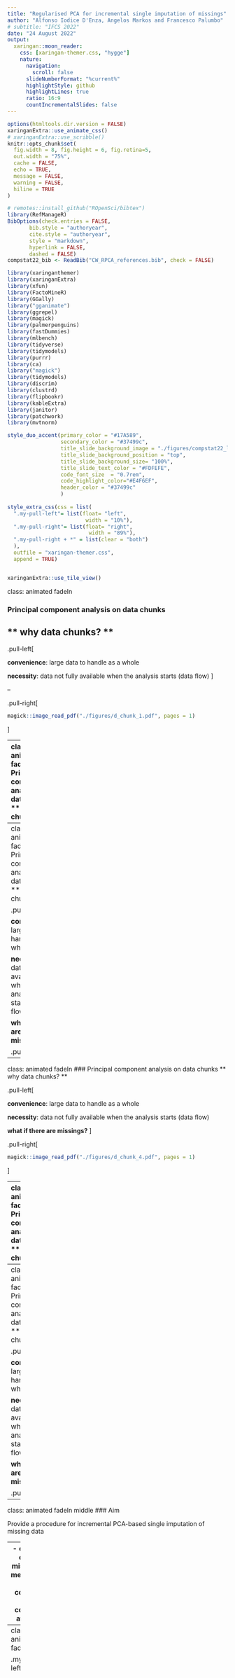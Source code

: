 ```yaml
---
title: "Regularised PCA for incremental single imputation of missings"
author: "Alfonso Iodice D'Enza, Angelos Markos and Francesco Palumbo"
# subtitle: "IFCS 2022"  
date: "24 August 2022"
output:
  xaringan::moon_reader:
    css: [xaringan-themer.css, "hygge"]
    nature:
      navigation:
        scroll: false
      slideNumberFormat: "%current%"
      highlightStyle: github
      highlightLines: true
      ratio: 16:9
      countIncrementalSlides: false
---
```

```r
options(htmltools.dir.version = FALSE)
xaringanExtra::use_animate_css()
# xaringanExtra::use_scribble()
knitr::opts_chunk$set(
  fig.width = 8, fig.height = 6, fig.retina=5,
  out.width = "75%",
  cache = FALSE,
  echo = TRUE,
  message = FALSE, 
  warning = FALSE,
  hiline = TRUE
)


```

```r
# remotes::install_github("ROpenSci/bibtex")
library(RefManageR)
BibOptions(check.entries = FALSE,
       bib.style = "authoryear",
       cite.style = "authoryear",
       style = "markdown",
       hyperlink = FALSE,
       dashed = FALSE)
compstat22_bib <- ReadBib("CW_RPCA_references.bib", check = FALSE)
```

```r
library(xaringanthemer)
library(xaringanExtra)
library(xfun)
library(FactoMineR)
library(GGally)
library("gganimate")
library(ggrepel)
library(magick)
library(palmerpenguins)
library(fastDummies)
library(mlbench)
library(tidyverse)
library(tidymodels)
library(purrr)
library(ca)
library("magick")
library(tidymodels)
library(discrim)
library(clustrd)
library(flipbookr)
library(kableExtra)
library(janitor)
library(patchwork)
library(mvtnorm)

style_duo_accent(primary_color = "#17A589",
                 secondary_color = "#37499c",
                 title_slide_background_image = "./figures/compstat22_logo.png",
                 title_slide_background_position = "top",
                 title_slide_background_size= "100%",
                 title_slide_text_color = "#FDFEFE",
                 code_font_size  = "0.7rem",
                 code_highlight_color="#E4F6EF",
                 header_color = "#37499c"
                 )
                 
style_extra_css(css = list(
  ".my-pull-left"= list(float= "left",
                         width = "10%"),
  ".my-pull-right"= list(float= "right",
                          width = "89%"),
  ".my-pull-right + *" = list(clear = "both")
  ),
  outfile = "xaringan-themer.css",
  append = TRUE)


xaringanExtra::use_tile_view()
```

class: animated fadeIn

### Principal component analysis on data chunks
** why data chunks? **
--

.pull-left[



**convenience**: large data to handle as a whole


**necessity**: data not fully available when the analysis starts (data flow)
]

--

.pull-right[
```r
magick::image_read_pdf("./figures/d_chunk_1.pdf", pages = 1)
```
]

---
class: animated fadeIn
### Principal component analysis on data chunks
** why data chunks? **

.pull-left[

**convenience**: large data to handle as a whole


**necessity**: data not fully available when the analysis starts (data flow)
]


.pull-right[
```r
magick::image_read_pdf("./figures/d_chunk_2.pdf", pages = 1)
```
]

---
class: animated fadeIn
### Principal component analysis on data chunks
** why data chunks? **

.pull-left[

**convenience**: large data to handle as a whole


**necessity**: data not fully available when the analysis starts (data flow)

**what if there are missings?**
]


.pull-right[
```r
magick::image_read_pdf("./figures/d_chunk_3.pdf", pages = 1)
```
]

---
class: animated fadeIn
### Principal component analysis on data chunks
** why data chunks? **

.pull-left[

**convenience**: large data to handle as a whole


**necessity**: data not fully available when the analysis starts (data flow)

**what if there are missings?**
]


.pull-right[
```r
magick::image_read_pdf("./figures/d_chunk_4.pdf", pages = 1)
```
]

---
class: animated fadeIn
### Principal component analysis on data chunks
** why data chunks? **

.pull-left[

**convenience**: large data to handle as a whole


**necessity**: data not fully available when the analysis starts (data flow)

**what if there are missings?**
]


.pull-right[
```r
magick::image_read_pdf("./figures/d_chunk_5.pdf", pages = 1)
```
]

---
class: animated fadeIn
### Principal component analysis on data chunks
** why data chunks? **

.pull-left[

**convenience**: large data to handle as a whole


**necessity**: data not fully available when the analysis starts (data flow)

**what if there are missings?**
]


.pull-right[
```r
magick::image_read_pdf("./figures/d_chunk_6.pdf", pages = 1)
```
]

---
class: animated fadeIn middle
### Aim

Provide a procedure for incremental PCA-based single imputation of missing data

--
- evaluate it on some missing data mechanisms, both completely and not completely at random


---
class: animated fadeIn middle

.my-pull-left[

&nbsp;

&nbsp;

&nbsp;

&nbsp;

&nbsp;

**Outline**
]

.my-pull-right[
>### PCA on incomplete (missing) data
>
>&nbsp;
>
>### PCA on data-chunks (incremental update)
>
>&nbsp;
>
>### PCA on incomplete data-chunks
>
>&nbsp;
>
>### Experiments
]

---
class: animated fadeIn middle center inverse
## PCA on incomplete (missing) data

---
class: animated fadeIn
### data structures

- ** ${\bf X}$ ** is $n\times Q$ data matrix, $n$ observations of $Q$ unit variance-scaled attributes 


- ** ${\bf W}_{n\times Q}$ ** is the $0/1$ shadow matrix: it indicates whether the elements of  $\bf{X}$ are missing or observed

- ** ${\bf x}_{i}=\left[{\bf x}^{o}_{i};{\bf x}^{m}_{i}\right]$ **, the $i^{th}$ row of $\bf{X}$ that contains an observed and an unobserved (missing) part

--

### missing data mechanisms

- missing completely at random mechanism (** MCAR **): $P({\bf w}_{i}\mid {\bf x}^{m}_{i},{\bf x}^{o}_{i}) = P({\bf w}_{i})$

- missing at random mechanism (** MAR **): $P({\bf w}_{i}\mid {\bf x}^{m}_{i},{\bf x}^{o}_{i}) = P({\bf w}_{i}\mid{\bf x}^{o}_{i})$

- missing not at random mechanism (** MNAR **): $P({\bf w}_{i}\mid {\bf x}^{m}_{i},{\bf x}^{o}_{i}) \neq P({\bf w}_{i}\mid{\bf x}^{o}_{i})$


---
class: animated fadeIn

### Principal component analysis, PCA `r Citep(bib = compstat22_bib, "Jol02")`

The objective function of PCA is to minimise 

$$
\mid\mid{\bf  X} -  {\bf  M} - {\bf \hat{F}}{\bf \hat{G}}^{\sf T}\mid\mid^{2}
$$


where ${\bf M}=n^{-1} {\bf 1}{\bf 1}^{\sf T}{\bf X}$ is the centring operator

- the object scores  ${\bf \hat{F}}= n^{1/2}{\bf \hat{U}}{ \hat{\Sigma}}$ and the loadings ${\bf \hat{G}}=Q^{1/2}{\bf{\hat V}}$ are obtained by means of the rank- $d$ weighted singular value decomposition of

$$
{\bf S}=n^{-1/2}\left({\bf X}- {\bf M}\right) Q^{-1/2} = {\bf{\hat U}} { {\hat \Sigma}}{\bf {\hat V}}^{\sf T}
$$



--

the product ** ${\bf \hat{F}}{\bf \hat{G}}^{\sf T}$ ** is the $d$ -rank approximantion of the centerd matrix ** ${\bf  X}-{\bf  M}$ **

$$
{\bf \hat{F}}{\bf \hat{G}}^{\sf T} =  n^{1/2}{\bf \hat{U}}{ \hat{\Sigma}}{\bf{\hat V}}^{\sf T}Q^{1/2} = n^{1/2}{\bf \hat S}Q^{1/2} = {\bf \hat X}- {\bf  M} \rightarrow 
{\bf \hat X} =  {\bf  M} + {\bf \hat{F}}{\bf \hat{G}}^{\sf T}
$$


---
class: animated fadeIn

### Missing values and the PCA


Different approaches aim to handle missing values in PCA

- `r Citet(bib = compstat22_bib, "DraJos15")` review methods for :  *i)* imputation prior to PCA, *ii)* PCA skipping missing entries, *iii)* PCA taking into account the missing entries

--

- `r Citet(bib = compstat22_bib, "LoiTak18")` compare the performances of methods for PCA of incomplete data on different missing data mechanisms

--

- `r Citet(bib = compstat22_bib, "GerFar18")` and `r Citet(bib = compstat22_bib, "Spo18")`: probabilistic PCA-based procedures to impute missing not at random (MNAR) values

---
class: animated fadeIn
### RPCA: iterative regularized PCA

In both `r Citet(bib = compstat22_bib, "DraJos15")` and 
`r Citet(bib = compstat22_bib, "LoiTak18")`  iPCA `r Citep(bib = compstat22_bib, "Kie97", before="a.k.a iterative PCA, ")`  and its regularized version (RPCA) proved to outperform other PCA-based approaches.

--

** RPCA: the criterion **

$$
\mid\mid {\bf W}\ast \left({\bf X}- {\bf M} - {\bf \hat{F}}{\bf \hat{G}}^{\sf T}\right)\mid\mid^{2}
\label{EMPCAloss}
$$


Since no explicit solution exists that minimises the RPCA criterion, an iterative procedure is needed

---
class: animated fadeIn
### RPCA: the procedure

- **step 1** : set the  counter $c=0$, and set the dimensionality $d^{\star}$. Replace each missing entry $ij$ in $\bf X$  with some initialization values to obtain ${\bf X}^{ c}$, and compute ${\bf \hat{M}}^{c}$

--

- **step 2** : obtain ${\bf \hat{X}}^{ c}$ via the PCA on ${\bf X}^{ c}$ using  ${\bf \hat{F}}^{ c}$ and ${\bf \hat{G}}^{ c}$ for the reconstruction formula 
$$\hat{x}^{c}_{ij}= \hat{m}_{j}+\sum_{d =1}^{d^{\star}}{f_{id}^{ c} g^{ c}_{jd}} = \sqrt{\hat{\lambda}^{c}_{d}}\hat{v}^{c}_{id}\hat{u}^{c}_{jd}  \ \ \ \forall i,j$$
modified to be shrunk, replacing $\sqrt{\hat{\lambda}^{c}_{d}}$ by $\left(  \sqrt{\hat{\lambda}^{c}_{d}} - \frac{(\hat{\sigma}^2)^{c}}{\sqrt{\hat{\lambda}^{c}_{d}}}    \right)$, where $(\hat{\sigma}^2)^{c} = \frac{1}{p-d^{*}}\sum_{d=d^{*}+1}^{p}\hat{\lambda}_{d}$


--

- **step 3** :  ${\bf X}^{ c}={\bf W}\ast{\bf X}+(1-{\bf W})\ast{\bf \hat{X}}^{ c}$



Repeat steps 2 and 3 until convergence




---
class: animated fadeIn middle center inverse
## PCA on data-chunks (incremental update)

---
class: animated fadeIn
### Incremental PCA

Incremental decomposition methods can be roughly classified into


- **perturbation methods** `r Citep(bib = compstat22_bib, "Heg06")`


- **stochastic optimization** and related methods `r Citep(bib = compstat22_bib, c("San89", "Oja92", "Wen03", "Mit13"))`



- **randomized algorithms** `r Citep(bib = compstat22_bib, "War08")`



- **secular equations** `r Citep(bib = compstat22_bib, "Gu94")`



- **heuristic techniques** for incremental EVD/SVD `r Citep(bib = compstat22_bib, c("LevLin00", "Hal02", "Ros08", "Bak12"))`

--

.content-box-green[
.center[
heuristic techniques proved to be accurate and  share desirable characteristic that ease their embedding in PCA `r Citep(bib = compstat22_bib, c("CarDeg18","MarIod18_sa"))`
]
]


---
class: animated fadeIn
### incremental decomposition 

To keep it simple, consider two chunks 

$${\bf X}=\begin{bmatrix}{\bf X}_{1}\\ {\bf X}_{2}\end{bmatrix}$$
and ** ${\bf\Omega}_{ {\bf X}_1}=\{ {\bf U}_{ {\bf X}_1},{\Sigma}_{ {\bf X}_1},{\bf V}_{ {\bf X}_1},\mu_{ {\bf X}_1},I_{ {\bf X}_1}\}$ **, the eigenspace of ${\bf X}_{1}$ 

--

.content-box-red[
want:
** ${\bf\Omega}_{ {\bf X}}$ ** without decomposing $\bf X$ from scratch
]


---
class: animated fadeIn
### incremental decomposition


.content-box-red[
want:
** ${\bf\Omega}_{ {\bf X}}$ ** without decomposing $\bf X$ from scratch
]

- option 1: compute ** ${\bf\Omega}_{ {\bf X}_2}$ ** and merge the eigenspaces
** ${\bf\Omega}_{ {\bf X}} = {\bf\Omega}_{ {\bf X}_1}\oplus {\bf\Omega}_{ {\bf X}_2}$ **
`r Citep(bib = compstat22_bib,  "Hal02",before="eigenspace arithmetics, ")`

--

- option 2: update ** ${\bf\Omega}_{ {\bf X}_1}$ ** using the information in ${\bf X}_{2}$ and obtain
** ${\bf\Omega}_{ {\bf X}}$ ** `r Citep(bib = compstat22_bib,  "Ros08",before="incremental SVD, ")`



---
class: animated fadeIn middle center 

<h1 style="color : red" >warning!</h1>

## a couple of clunky slides ahead

---
class: animated fadeIn
### eigenspace arithmetics

** ${\bf\Omega}_{3}$ ** $= {\bf\Omega}_{1}\oplus {\bf\Omega}_{2}$, that is, compute ** ${\bf U}_{3}$ ** , ** ${\bf \Sigma}_{3}$ ** , ** ${\bf V}_{3}$ ** and ** $\mu_{3}$ **

--

Compute the vector

$$
{\bf v}=orth\left( \psi \left[{\bf H},{\bf h} \right]\right)
$$
with 

$${\bf H}={\bf V}_{2} - {\bf V}_{1} {\bf V}_{1}^{\sf T}{\bf V}_{2} \text{ and }
{\bf h}=\left(\mu_{1}-\mu_{2}\right)-{\bf V}_{1}{\bf V}_{1}^{\sf T} \left( \mu_{1}-\mu_{2}\right)$$

--

The wanted singular vectors and value are obtained doing the SVD of 


$$\begin{split}
&\begin{bmatrix}
{\bf \Sigma}_{1} 	{\bf U}_{1}^{\sf T} & {\bf V}_{1}^{\sf T}{\bf V}_{2} {\bf \Sigma}_{2}{\bf U}_{2}^{\sf T}\\
0 & {\bf v}^{\sf T}{\bf V}_{2}{\bf \Sigma}_{2}{\bf U}_{2}^{\sf T}
\end{bmatrix} +\begin{bmatrix}
{\bf V}_{1}^{\sf T} \left( \mu_{1}-\mu_{3}\right) {\bf 1}_{n_{1}} & {\bf V}_{1}^{\sf T} \left( \mu_{2}-\mu_{3}\right) {\bf 1}_{n_{2}} \\
{\bf v}^{\sf T} \left( \mu_{1}-\mu_{3}\right) {\bf 1}_{n_{1}}  & {\bf v}^{\sf T} \left( \mu_{2}-\mu_{3}\right) {\bf 1}_{n_{2}} 
\end{bmatrix}={\bf R}{\bf \Sigma}{\bf U}^{\sf T},
\end{split}$$

--

.content-box-green[
and the wanted quanties are 
.center[
** ${\bf U}_{3}={\bf U}$  ** , ** ${\bf \Sigma}_{3}={\bf \Sigma}$  ** , 
** ${\bf V}_{3}=\left[{\bf V}_{1},\bf{v}  \right]{\bf R}$  ** and ** $\mu_{3} = \frac{1}{ { n}_{1}+{n}_{2}}\left(\mu_{1}{n}_{1} + \mu_{2}{n}_{2} \right)$ **
]
]
---
class: animated fadeIn
### incremental SVD

With ** ${\bf\Omega}_{1}$ ** available, the following holds

$$\begin{bmatrix} {\bf X}_1\\
  {\bf X}_2
 \end{bmatrix}  = \begin{bmatrix}{\bf U}_{1} & {\bf 0} \\
 {\bf 0} & {\bf I}
  \end{bmatrix} \begin{bmatrix}{\bf \Sigma}_{1} & {\bf 0} \\
 {\bf L} & {\bf \Gamma}{\bf Q}^{\sf T}
\end{bmatrix} \begin{bmatrix}{\bf V}_{1}  \\ {\bf Q}
  \end{bmatrix}$$
${\bf L} = {\bf X}_2{\bf V}_{1}^{\sf T}$, ${\bf Q}$ results from the QR decomposition of $\bf{\Gamma}={\bf X}_2 - {\bf L}{\bf V}_{1}$ and ${\bf I}$ is the identity matrix,
the mean $\mu_{3}$ is computed as before and added as an extra row to ${\bf X}_{2}$


--
The updated eigenspace ** ${\bf\Omega}_{3}$ ** quantities depend on the SVD of 

$$\begin{bmatrix}{\bf \Sigma}_{1} & {\bf 0}  \\
{\bf L} & {\bf \Gamma}{\bf Q^{\sf T}}
 \end{bmatrix}={\bf U}_{m}{\bf \Sigma}_{m}{\bf V}^{\sf T}_{m}$$

--

.content-box-green[
and the wanted quanties are 
.center[
** ${\bf U}_{3} = \begin{bmatrix}{\bf U}_{1} & {\bf 0} \\ {\bf 0} & {\bf I}\end{bmatrix} {\bf U}_{m}$ ** ,
** ${\bf     \Sigma}_{3}={\bf \Sigma}_{m}$  ** , 
** ${\bf V}_{3} =  {\bf V}_m\begin{bmatrix}{\bf V}_{1} \\ {\bf Q}\end{bmatrix}$  ** and ** $\mu_{3} = \frac{1}{ { n}_{1}+{n}_{2}}\left(\mu_{1}{n}_{1} + \mu_{2}{n}_{2} \right)$ **
]
]

---
class: animated fadeIn middle center inverse
## PCA on incomplete data-chunks

---
class: animated fadeIn
### Naive CW-RPCA

Multiple chunks with missings, a straightforward solution is two-step

- apply RPCA on each chunk separately and impute the missing entries

- merge the RPCA solution in to the general one using **eigenspace arithmetics**

--

.content-box-green[
Pros:
- easy to parallelize: chunks are imputed independent from each other
- the RPCA (which is iterative) never runs over the full set of observations
]

--

.content-box-red[
Cons:
- the missings are imputed according to local structures (chunk-based)
- this may lead to inaccuracies, depending on the scenario 

]

---
class: animated fadeIn
### CW-RPCA

Multiple chunks  coming in sequence, with missings 

CW-RPCA is an embedding of the **incremental SVD** and of a modified version of RPCA

Standard RPCA is applied to the first chunk, ${\bf X}_{1}$. The CW-RPCA procedure, for the general chunk ${\bf X}_{i}$ and $i > 1$, can be summarised as follows:
  
- **step 1** apply a modified version of the RPCA algorithm,  based on incremental SVD on ${\bf X}_{i}$ to obtain ${\bf \tilde{X}}_{i}$

- **step 2**  update the current eigenspace ${\bf \Omega}$ according to the obtained  ${\bf \tilde{X}}_{i}$

recall that ${\bf \tilde{X}}_{i}$ is the imputed version of the  $i^{th}$ chunk.


---
class: animated fadeIn
### CW-RPCA

CW-RPCA of a chunk ${\bf {X}}_{i}$ is equivalent to the application of RPCA on $\left[{\bf \tilde{X}}_{1};{\bf \tilde{X}}_{2}, \ldots, {\bf X}_{i}\right]$
--

.content-box-green[
Pros:
- the CW-RPCA iterates over the chunk ${\bf X}_{i}$ only and not over $\left[{\bf \tilde{X}}_{1};{\bf \tilde{X}}_{2}; \ldots; {\bf X}_{i}\right]$

- the CW-RPCA-based imputation of ${\bf X}_{i}$ takes into account the correlation structure characterising chunks  ${\bf \tilde{X}}_{1}$ to ${\bf \tilde{X}}_{i-1}$
]

--

.content-box-red[
Cons:
- once imputed, the chunks are not processed again
- the imputation of the first few chunks may not be based on the general correlation structure
]



---
class: animated fadeIn middle center inverse
## Experiments

---
class: animated fadeIn
### Performance evaluation

**what**

- CW-RPCA procedures vs ordinary RPCA


- CW-RPCA vs *naive* CW-RPCA

--

**how**

- **imputation error** mean absolute discrepancy between true and imputed values

- **RV coefficient** $$RV\left({\bf F},{\bf F}^{\star}\right) = \frac{tr\left(  {\bf F}^{\sf T}{\bf F} \ {\bf F}^{\star\sf T}{\bf F^{\star}}\right)}{tr\left({\bf F}^{\sf T}{\bf F}  \right)^{2}
tr\left({\bf F}^{\star\sf T}{\bf F^{\star}}  \right)^{2}}
$$

  where ${\bf F}$ and ${\bf F}^{\star}$ are the PCA scores on the dataset with and without missings

---
class: animated fadeIn
### structures and mechanisms

**data**

- synthetic dataset with (correlation) structure

- benchmark sensor data set (Tennessee Eastman Problem)

**missing data mechanisms**  

- MCAR: random entries in each chunk are rendered missing

- MNCAR: the entries of a **target** variable depend on one or more **agent** variables

  - logistic regression-based
  
  - correlation-based

---
class: animated fadeIn
### data structure

.pull-left[

&nbsp;

&nbsp;

&nbsp;

- simulation setup (almost) as in `r Citep(bib = compstat22_bib, "DraJos15")`
- number of row-chunks: 5 to 25 (Each of size $500\times 9$)
- 10 replicates for each scenario


]

.pull-right[
```r
 magick::image_read_pdf("./figures/fig01a.pdf", pages = 1)  
```
]



---
class: animated fadeIn
### MCAR scenario 

```r
 magick::image_read_pdf("./figures/fig02.pdf", pages = 1)  
```

.center[*naive*-CW-RPCA and RPCA provide similar results (as expected)]


---
class: animated fadeIn
### MNCAR logistic regression-based scenario 1  

.pull-left[
-  the response $Y$ dictates whether the entries of $X$ are rendered missing
** $$P(Y=1\mid X_{i}) = \frac{exp(\hat{\beta}_{0}+\hat{\beta}_{1}X_{i})}{1+exp(\hat{\beta}_{0}+\hat{\beta}_{1}X_{i})}$$ **  

- grid search of plausible values for $\hat{\beta}_{0}$ and $\hat{\beta}_{1}$,  pick up  values that lead to $10\%$ missing entries 

- **note**: the first two chunks are **MCAR** (preserve correlation)
]
.pull-right[
```r
 magick::image_read_pdf("./figures/fig04a.pdf", pages = 1)  
```
]

---
class: animated fadeIn
### MNCAR logistic regression-based scenario 2  

.pull-left[
-  the response $Y$ dictates whether the entries of $X_{j}$ are rendered missing
** $$P(Y=1\mid {\bf X}_{-j}) = \frac{exp({\bf X}_{-j}\hat{ {\beta}})}{1+exp({\bf X}_{-j}\hat{ {\beta}})}$$ **  
- ${\bf X}_{-j}$ is the predictors matrix; predictors come from the correlation block of ${\bf X}_{j}$  
- grid search of plausible values for $\hat{\beta}$,  pick up  values that lead to $10\%$ missing entries 

- **note**: the first two chunks are **MCAR** (preserve correlation)
]
.pull-right[
```r
 magick::image_read_pdf("./figures/fig04b.pdf", pages = 1)  
```
]


---
class: animated fadeIn
### MNCAR correlation-based 

.pull-left[
```r
 magick::image_read_pdf("./figures/fig01a.pdf", pages = 1)  
```
.center[MCAR chunk correlation]
]

.pull-right[
```r
 magick::image_read_pdf("./figures/fig01b.pdf", pages = 1)  
```
.center[MNCAR chunk correlation]
]

---
class: animated fadeIn
### MNCAR correlation-based scenario

.pull-left[
.center[**scenario 1**]
```r
 magick::image_read_pdf("./figures/fig03a.pdf", pages = 1)  
```
.center[MCAR chunks randomly positioned]
]

.pull-right[
.center[**scenario 2**]
```r
 magick::image_read_pdf("./figures/fig03b.pdf", pages = 1)  
```
.center[MCAR chunks processed first]
]


---
class: animated fadeIn
### MNCAR correlation-based scenario results

.pull-left[
.center[**scenario 1**]
```r
 magick::image_read_pdf("./figures/fig05a.pdf", pages = 1)  
```
]

.pull-right[
.center[**scenario 2**]
```r
 magick::image_read_pdf("./figures/fig05b.pdf", pages = 1)  
```
]

---
class: animated fadeIn
### TEP
The Tennessee Eastman Problem (TEP) data is a sensor data benchmark simulating an industrial chemical process `r Citep(bib = compstat22_bib, "SevMol17",before="see, e.g., ")`

--

&nbsp;

> PCA on process data: a tool for multivariate process control
>
&nbsp;
>
> Missing values in process control data are common  (e.g. due to sensor failures)


---
class: animated fadeIn
### TEP with missings

.pull-left[
.center[**complete data structure**]
```r
 magick::image_read_pdf("./figures/fig06a.pdf", pages = 1)  
```
]

.pull-right[
.center[**rendered missing data structure**]
```r
 magick::image_read_pdf("./figures/fig06b.pdf", pages = 1)  
```
]

---
class: animated fadeIn
### TEP results: imputation error
500 observations per chunk. Up to 25 chunks analysed

```r
 magick::image_read_pdf("./figures/fig08a.pdf", pages = 1)  
```

---
class: animated fadeIn
### TEP results: RV index

.pull-left[
.center[**RV on object scores**]
```r
 magick::image_read_pdf("./figures/fig08b.pdf", pages = 1)  
```
]

.pull-right[
.center[**RV on attribute scores**]
```r
 magick::image_read_pdf("./figures/fig08c.pdf", pages = 1)  
```
]

---
class: animated fadeIn
### conclusion


** CW-RPCA ** proved to be suitable when 
- the data underlying correlation structure is steady
- the MNCAR mechanism hides away the underlying stucture


**process data** may present both the above characteristics

--
### future work
- compare to other imputation methods such as **BLUP** (best linear unbiased prediction)
- extension to the categorical data case (multiple correspondence analysis)
- deal with the non unit variances case (.red[that's a difficult one])
---
class: animated fadeIn
### References

```r
PrintBibliography(compstat22_bib, start = 1, end = 6)
```

---
class: animated fadeIn

### References

```r
PrintBibliography(compstat22_bib, start = 7, end = 13)
```

---
class: animated fadeIn

### References

```r
PrintBibliography(compstat22_bib, start = 14, end = 20)
```

